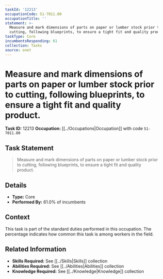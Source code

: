 ```yaml
---
taskId: '12213'
occupationCode: 51-7011.00
occupationTitle: ''
statement: >-
  Measure and mark dimensions of parts on paper or lumber stock prior to
  cutting, following blueprints, to ensure a tight fit and quality product.
taskType: Core
incumbentsResponding: 61
collection: Tasks
source: onet
---
```

# Measure and mark dimensions of parts on paper or lumber stock prior to cutting, following blueprints, to ensure a tight fit and quality product.

**Task ID:** 12213
**Occupation:** [[../Occupations|Occupation]] with code `51-7011.00`

## Task Statement

> Measure and mark dimensions of parts on paper or lumber stock prior to cutting, following blueprints, to ensure a tight fit and quality product.

## Details

- **Type:** Core
- **Performed By:** 61.0% of incumbents

## Context

This task is part of the standard duties performed in this occupation. The percentage indicates how common this task is among workers in the field.

## Related Information

- **Skills Required:** See [[../Skills|Skills]] collection
- **Abilities Required:** See [[../Abilities|Abilities]] collection
- **Knowledge Required:** See [[../Knowledge|Knowledge]] collection
